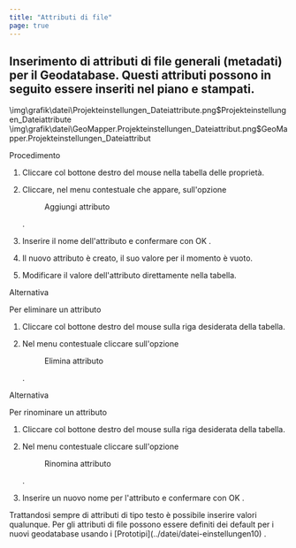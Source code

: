 ```yaml
---
title: "Attributi di file"
page: true
---
```

## Inserimento di attributi di file generali (metadati) per il Geodatabase. Questi attributi possono in seguito essere inseriti nel piano e stampati.

<GeoDesigner>
<Image>\img\grafik\datei\Projekteinstellungen_Dateiattribute.png$Projekteinstellungen_Dateiattribute</Image>
</GeoDesigner>
<GeoMapper>
<Image>\img\grafik\datei\GeoMapper.Projekteinstellungen_Dateiattribut.png$GeoMapper.Projekteinstellungen_Dateiattribut</Image>
</GeoMapper>

 
 <Bold> Procedimento </Bold> 

1. Cliccare col bottone destro del mouse nella tabella delle propriet&#224;.

2. Cliccare, nel menu contestuale che appare, sull&#39;opzione <Menu>Aggiungi attributo</Menu> .

3. Inserire il nome dell&#39;attributo e confermare con <Border>OK</Border> .

4. Il nuovo attributo &#232; creato, il suo valore per il momento &#232; vuoto.

5. Modificare il valore dell&#39;attributo direttamente nella tabella.



Alternativa

Per eliminare un attributo

1. Cliccare col bottone destro del mouse sulla riga desiderata della tabella.

2. Nel menu contestuale cliccare sull&#39;opzione <Menu>Elimina attributo</Menu> .



Alternativa

Per rinominare un attributo

1. Cliccare col bottone destro del mouse sulla riga desiderata della tabella.

2. Nel menu contestuale cliccare sull&#39;opzione <Menu>Rinomina attributo</Menu> .

3. Inserire un nuovo nome per l&#39;attributo e confermare con <Border>OK</Border> .




<Success>
Trattandosi sempre di attributi di tipo testo &#232; possibile inserire valori qualunque.
</Success>

<Success>
Per gli attributi di file possono essere definiti dei default per i nuovi geodatabase usando i [Prototipi](../datei/datei-einstellungen10)
.
</Success>
